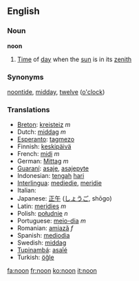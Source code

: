 ==English==

===Noun===
'''noon'''

# [[Time]] of [[day]] when the [[sun]] is in its [[zenith]]

===Synonyms===
[[noontide]], [[midday]], [[twelve]] ([[o'clock]])

===Translations===
*[[Breton]]: [[kreisteiz]] ''m''
*Dutch: [[middag]] ''m''
*[[Esperanto]]: [[tagmezo]]
*Finnish: [[keskipäivä]]
*French: [[midi]] ''m''
*German: [[Mittag]] ''m''
*[[Guaraní]]: [[asaje]], [[asajepyte]]
*Indonesian: [[tengah]] [[hari]]
*[[Interlingua]]: [[mediedie]], [[meridie]]
*Italian: [[]]
*Japanese: [[正午]] ([[しょうご]], shōgo)
*Latin: [[meridies]] ''m''
*Polish: [[południe]] ''n''
*Portuguese: [[meio-dia]] ''m''
*Romanian: [[amiază]] ''f''
*Spanish: [[mediodia]]
*Swedish: [[middag]]
*[[Tupinambá]]: [[asaîé]]
*Turkish: [[öğle]]

[[fa:noon]]
[[fr:noon]]
[[ko:noon]]
[[it:noon]]